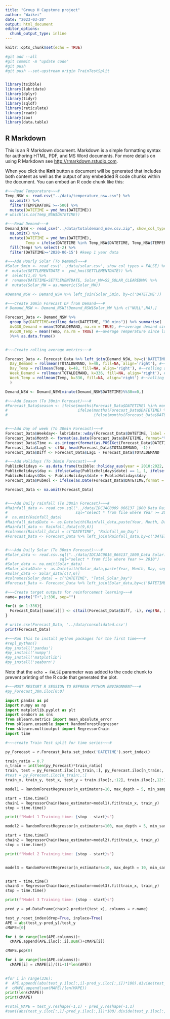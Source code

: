 ---
title: "Group H Capstone project"
author: "Waikei"
date: "2023-03-20"
output: html_document
editor_options: 
  chunk_output_type: inline
---

```{r setup, include=FALSE}
knitr::opts_chunk$set(echo = TRUE)

#git add --all
#git commit -m "update code"
#git push
#git push --set-upstream origin TrainTestSplit


library(tsibble)
library(lubridate)
library(dplyr)
library(tidyr)
library(sqldf)
library(reticulate)
library(readr)
library(zoo)
library(data.table)


```

## R Markdown

This is an R Markdown document. Markdown is a simple formatting syntax for authoring HTML, PDF, and MS Word documents. For more details on using R Markdown see <http://rmarkdown.rstudio.com>.

When you click the **Knit** button a document will be generated that includes both content as well as the output of any embedded R code chunks within the document. You can embed an R code chunk like this:

```{r load, include=FALSE}

#~~~Read Tempurature~~~#
Temp_NSW <- read.csv("../data/temperature_nsw.csv") %>%
  na.omit() %>%
  filter(TEMPERATURE >=-500) %>%
  mutate(DATETIME = ymd_hms(DATETIME)) 
# which(is.na(Temp_NSW$DATETIME))

#~~~Read Demand~~~#
Demand_NSW <- read_csv("../data/totaldemand_nsw.csv.zip", show_col_types = FALSE)  %>% #read from github
  na.omit() %>%
  mutate(DATETIME = ymd_hms(DATETIME),
         Temp = ifelse(DATETIME %in% Temp_NSW$DATETIME, Temp_NSW$TEMPERATURE, NA)) %>% #Add Temperature (To Demand)#
  fill(Temp) %>% select(-2) %>%
  filter(DATETIME>='2020-06-15') #keep 1 year data

#~~~Add Hourly Solar (To Demand)~~~#
#Solar_5min <- read_csv('../data/solar.csv', show_col_types = FALSE) %>%
#  mutate(SETTLEMENTDATE =  ymd_hms(SETTLEMENTDATE)) %>%
#  select(1,4) %>%
#  rename(DATETIME=SETTLEMENTDATE, Solar_MW=SS_SOLAR_CLEAREDMW) %>%
#  mutate(Solar_MW = as.numeric(Solar_MW))

#Demand_NSW <- Demand_NSW %>% left_join(Solar_5min, by=c('DATETIME'))

```

```{r load, include=FALSE}

#~~~Create 30min Forecast DF from Demand~~~#
# Demand_NSW <- Demand_NSW[!Demand_NSW$Solar_MW %in% c("NULL",NA),]

Forecast_Data <- Demand_NSW %>% 
  group_by(DATETIME=ceiling_date(DATETIME, "30 mins")) %>% summarise(
  AvG30_Demand = mean(TOTALDEMAND, na.rm = TRUE), #~~average demand since last half hour
  AvG30_Temp = mean(Temp, na.rm = TRUE) #~~average Temperature since last half hour
  )%>% as.data.frame()


#~~~Create rolling average metrics~~~#

Forecast_Data <- Forecast_Data %>% left_join(Demand_NSW, by=c('DATETIME')) %>% mutate(
  Day_Demand = rollmean(TOTALDEMAND, k=48, fill=NA, align='right'), #~~rolling avg demand 24hours
  Day_Temp = rollmean(Temp, k=48, fill=NA, align='right'), #~~rolling avg Temperature 24hours
  Week_Demand = rollmean(TOTALDEMAND, k=336, fill=NA, align='right'), #~~rolling avg demand 7 days
  Week_Temp = rollmean(Temp, k=336, fill=NA, align='right') #~~rolling avg Temp 7 days
  )

Demand_NSW <- Demand_NSW[minute(Demand_NSW$DATETIME)%%30==0,]

```

```{r load, include=FALSE}

#~~~Add Season (To 30min Forecast)~~~#
#Forecast_Data$season <- ifelse(months(Forecast_Data$DATETIME) %in% month.name[c(12,1,2)], 4,
#                               ifelse(months(Forecast_Data$DATETIME) %in% month.name[c(3,4,5)], 3,
#                                      ifelse(months(Forecast_Data$DATETIME) %in% month.name[c(6,7,8)], 2,1)))


#~~~Add Day of week (To 30min Forecast)~~~#
Forecast_Data$Weekday<- lubridate::wday(Forecast_Data$DATETIME, label = FALSE)
Forecast_Data$Month <- format(as.Date(Forecast_Data$DATETIME, format="%d/%m/%Y"),"%m")
Forecast_Data$Time <- as.integer(format(as.POSIXct(Forecast_Data$DATETIME), format = "%H%M"))
Forecast_Data$Lag1 <- c(NA, head(Forecast_Data$TOTALDEMAND, -1))
Forecast_Data$Diff <- Forecast_Data$Lag1 - Forecast_Data$TOTALDEMAND

#~~~Add Holidays (To 30min Forecast)~~~#
PublicHolidays <- as.data.frame(tsibble::holiday_aus(year = 2010:2022, state = "NSW"))
PublicHolidays$day <- ifelse(wday(PublicHolidays$date) == 1, 1, ifelse(wday(PublicHolidays$date) == 7, 2,0))
PublicHolidays$Obs <- PublicHolidays$date + PublicHolidays$day
Forecast_Data$PubHol <- ifelse(as.Date(Forecast_Data$DATETIME,format = "%y-%m-%d") %in% PublicHolidays$Obs, 1, 0)

Forecast_Data <- na.omit(Forecast_Data)


#~~~Add Daily rainfall (To 30min Forecast)~~~#
#Rainfall_data <- read.csv.sql("../data/IDCJAC0009_066137_1800_Data Rainfall.csv",
#                              sql="select * from file where Year >= 2010") %>% 
#  na.omit(Rainfall_data)
#Rainfall_data$Date <- as.Date(with(Rainfall_data,paste(Year, Month, Day, sep="-")), "%Y-%m-%d")
#Rainfall_data <- Rainfall_data[c(9,6)]
#colnames(Rainfall_data) = c("DATETIME", "Rainfall_mm_Day")
#Forecast_Data <- Forecast_Data %>% left_join(Rainfall_data,by=c('DATETIME')) %>% fill(Rainfall_mm_Day)


#~~~Add Daily Solar (To 30min Forecast)~~~#
#Solar_data <- read.csv.sql("../data/IDCJAC0016_066137_1800_Data Solar.csv",
#                       sql="select * from file where Year >= 2010")
#Solar_data <- na.omit(Solar_data)
#Solar_data$Date <- as.Date(with(Solar_data,paste(Year, Month, Day, sep="-")), "%Y-%m-%d")
#Solar_data <- Solar_data[c(7,6)]
#colnames(Solar_data) = c("DATETIME", "Total_Solar_Day")
#Forecast_Data <- Forecast_Data %>% left_join(Solar_data,by=c('DATETIME')) %>% fill(Total_Solar_Day) %>% na.omit()

#~~~Create target outputs for reinforcement learning~~~#
name= paste("T+",1:336, sep="")

for(i in 1:336){
  Forecast_Data[[name[i]]] <- c(tail(Forecast_Data$Diff, -i), rep(NA, i))
}

# write.csv(Forecast_Data, '../data/consolidated.csv')
print(Forecast_Data)
```

```{r, include=FALSE}

#~~~Run this to install python packages for the first time~~~#
#repl_python()
#py_install('pandas')
#py_install('numpy')
#py_install('matplotlib')
#py_install('seaborn')

```

Note that the `echo = FALSE` parameter was added to the code chunk to prevent printing of the R code that generated the plot.

```{python}

#~~~MUST RESTART R SESSION TO REFRESH PYTHON ENVIRONMENT~~~#
#py_Forecast_30m.iloc[0:0]

import pandas as pd
import numpy as np
import matplotlib.pyplot as plt
import seaborn as sns
from sklearn.metrics import mean_absolute_error
from sklearn.ensemble import RandomForestRegressor
from sklearn.multioutput import RegressorChain
import time


```

```{python}
#~~~create Train Test split for time series~~~#

py_Forecast = r.Forecast_Data.set_index('DATETIME').sort_index()

train_ratio = 0.7
n_train = int(len(py_Forecast)*train_ratio)
train, test = py_Forecast.iloc[:n_train,:], py_Forecast.iloc[n_train:,:]
#test = py_Forecast.iloc[n_train:,:]
train_x, train_y, test_x, test_y = train.iloc[:,:12], train.iloc[:,12:], test.iloc[:30,:12] , test.iloc[:30,12:]

```

```{python}

model1 = RandomForestRegressor(n_estimators=10, max_depth = 5, min_samples_leaf = 10)

start = time.time()
chain1 = RegressorChain(base_estimator=model1).fit(train_x, train_y)
stop = time.time()

print(f"Model 1 Training time: {stop - start}s")

model2 = RandomForestRegressor(n_estimators=100, max_depth = 5, min_samples_leaf = 10)

start = time.time()
chain2 = RegressorChain(base_estimator=model2).fit(train_x, train_y)
stop = time.time()

print(f"Model 2 Training time: {stop - start}s")


model3 = RandomForestRegressor(n_estimators=10, max_depth = 10, min_samples_leaf = 10)


start = time.time()
chain3 = RegressorChain(base_estimator=model3).fit(train_x, train_y)
stop = time.time()

print(f"Model 3 Training time: {stop - start}s")

```

```{python}

pred_y = pd.DataFrame(chain2.predict(test_x), columns = r.name)

test_y.reset_index(drop=True, inplace=True)
APE = abs(test_y-pred_y)/test_y
cMAPE=[0]

for i in range(len(APE.columns)):
  cMAPE.append(APE.iloc[:,i].sum()+cMAPE[i])

cMAPE.pop(0)

for i in range(len(APE.columns)):
  cMAPE[i] = cMAPE[i]/((i+1)*len(APE))
  

#for i in range(336):
#  APE.append((abs(test_y.iloc[:,i]-pred_y.iloc[:,i])*100).divide(test_y.iloc[:,i], axis=0))
#  cMAPE.append(sum(MAPE)/len(MAPE))
print(len(cMAPE))
print(cMAPE)

#Total_MAPE = test_y.reshape(-1,1) - pred_y.reshape(-1,1)
#sum((abs(test_y.iloc[:,1]-pred_y.iloc[:,1])*100).divide(test_y.iloc[:,1], axis=0))/len(test_y)

```

```{python}

```
